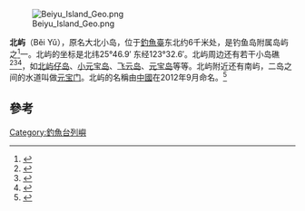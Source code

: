 [[File:Beiyu_Island_Geo.png|thumb]]

'''北屿'''（Běi Yǔ），原名大北小岛，位于[[釣魚臺|釣魚臺]]东北约6千米处，是钓鱼岛附属岛屿之<ref>{{Cite book|title=核心利益之领土主权|last=陈振华编著|first=|publisher=北京：测绘出版社|year=2013.12|isbn=978-7-5030-3311-7|location=|pages=165-166}}</ref>一。北屿的坐标是北纬25°46.9′ 东经123°32.6′。北屿周边还有若干小岛礁<ref>{{Cite book|title=中国海洋权益争端的国际法分析|last=冯学智主编|first=|publisher=北京：中国政法大学出版社|year=2013.03|isbn=978-7-5620-4628-8|location=|pages=102-105}}</ref><ref>{{Cite book|title=钓鱼岛|last=疏震娅，张海文著|first=|publisher=北京：五洲传播出版社|year=2014.11|isbn=978-7-5085-2902-8|location=|pages=1-50}}</ref><ref>{{Cite book|title=中国海岛开发与保护 地理学视角|last=张耀光编|first=|publisher=北京：海洋出版社|year=2012.06|isbn=978-7-5027-8291-7|location=|pages=126-128}}</ref>，如[[北屿仔岛|北屿仔岛]]、[[小元宝岛|小元宝岛]]、[[飞云岛|飞云岛]]、[[元宝岛|元宝岛]]等等。北屿附近还有南屿，二岛之间的水道叫做[[元宝门|元宝门]]。北屿的名稱由[[中华人民共和国|中國]]在2012年9月命名。<ref>{{Cite web |url= http://politics.people.com.cn/n/2012/0921/c1001-19076819.html |title= 海洋局、民政部公布我国钓鱼岛海域部分地理实体标准名称 |date= 2012年9月21日 |publisher= 《[[人民网|人民网]]》 |language= 中文 |accessdate= 2012年9月21日 |quote=  |archive-date= 2012年11月13日 |archive-url= https://web.archive.org/web/20121113053836/http://politics.people.com.cn/n/2012/0921/c1001-19076819.html |dead-url= no }}</ref>

==參考==
{{Reflist}}

{{钓鱼岛及其附属岛屿}}

[[Category:釣魚台列嶼|Category:釣魚台列嶼]]